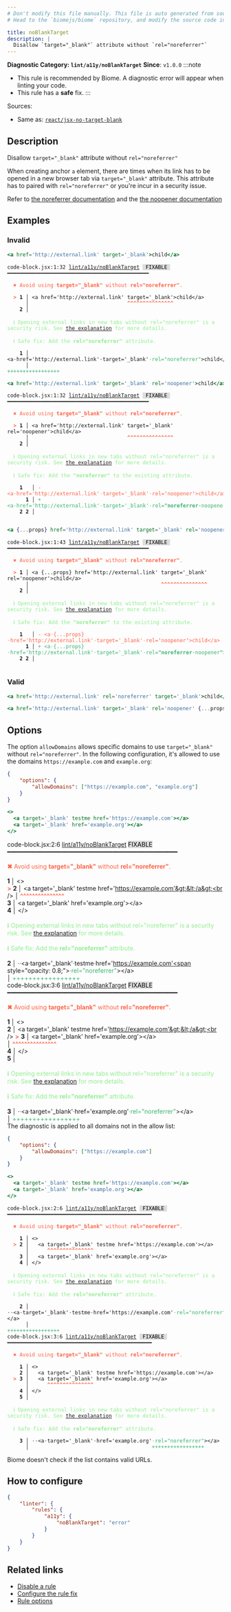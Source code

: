 ```yaml
---
# Don't modify this file manually. This file is auto generated from source, and you will lose your changes next time the website is built.
# Head to the `biomejs/biome` repository, and modify the source code in there.

title: noBlankTarget
description: |
  Disallow `target="_blank"` attribute without `rel="noreferrer"`
---
```


**Diagnostic Category: `lint/a11y/noBlankTarget`**
<Tabs>
<TabItem label="JSX and TSX" icon="seti:javascript">
**Since**: `v1.0.0`
:::note
- This rule is recommended by Biome. A diagnostic error will appear when linting your code.
- This rule has a **safe** fix.
:::

Sources: 
- Same as: <a href="https://github.com/jsx-eslint/eslint-plugin-react/blob/master/docs/rules/jsx-no-target-blank.md" target="_blank"><code>react/jsx-no-target-blank</code></a>

## Description
Disallow `target="_blank"` attribute without `rel="noreferrer"`

When creating anchor `a` element, there are times when its link has to be opened in a new browser tab
via `target="_blank"` attribute. This attribute has to paired with `rel="noreferrer"` or you're incur
in a security issue.

Refer to [the noreferrer documentation](https://html.spec.whatwg.org/multipage/links.html#link-type-noreferrer)
and the [the noopener documentation](https://html.spec.whatwg.org/multipage/links.html#link-type-noopener)

## Examples

### Invalid

```jsx
<a href='http://external.link' target='_blank'>child</a>
```

<pre class="language-text"><code class="language-text">code-block.jsx:1:32 <a href="https://biomejs.dev/linter/rules/no-blank-target">lint/a11y/noBlankTarget</a> <span style="color: #000; background-color: #ddd;"> FIXABLE </span> ━━━━━━━━━━━━━━━━━━━━━━━━━━━━━━━━━━━━━━━━━━━━━━<br /><br />  <strong><span style="color: Tomato;">✖</span></strong> <span style="color: Tomato;">Avoid using </span><span style="color: Tomato;"><strong>target=&quot;&#95;blank&quot;</strong></span><span style="color: Tomato;"> without </span><span style="color: Tomato;"><strong>rel=&quot;noreferrer&quot;</strong></span><span style="color: Tomato;">.</span><br />  <br />  <strong><span style="color: Tomato;">&gt;</span></strong> <strong>1 │ </strong>&lt;a href='http://external.link' target='&#95;blank'&gt;child&lt;/a&gt;<br />   <strong>   │ </strong>                               <strong><span style="color: Tomato;">^</span></strong><strong><span style="color: Tomato;">^</span></strong><strong><span style="color: Tomato;">^</span></strong><strong><span style="color: Tomato;">^</span></strong><strong><span style="color: Tomato;">^</span></strong><strong><span style="color: Tomato;">^</span></strong><strong><span style="color: Tomato;">^</span></strong><strong><span style="color: Tomato;">^</span></strong><strong><span style="color: Tomato;">^</span></strong><strong><span style="color: Tomato;">^</span></strong><strong><span style="color: Tomato;">^</span></strong><strong><span style="color: Tomato;">^</span></strong><strong><span style="color: Tomato;">^</span></strong><strong><span style="color: Tomato;">^</span></strong><strong><span style="color: Tomato;">^</span></strong><br />    <strong>2 │ </strong><br />  <br />  <strong><span style="color: lightgreen;">ℹ</span></strong> <span style="color: lightgreen;">Opening external links in new tabs without rel=&quot;noreferrer&quot; is a security risk. See </span><span style="color: lightgreen;"><a href="https://html.spec.whatwg.org/multipage/links.html#link-type-noopener">the explanation</a></span><span style="color: lightgreen;"> for more details.</span><br />  <br />  <strong><span style="color: lightgreen;">ℹ</span></strong> <span style="color: lightgreen;">Safe fix</span><span style="color: lightgreen;">: </span><span style="color: lightgreen;">Add the </span><span style="color: lightgreen;"><strong>rel=&quot;noreferrer&quot;</strong></span><span style="color: lightgreen;"> attribute.</span><br />  <br />  <strong>  1 │ </strong>&lt;a<span style="opacity: 0.8;">·</span>href='http://external.link'<span style="opacity: 0.8;">·</span>target='&#95;blank'<span style="opacity: 0.8;"><span style="color: MediumSeaGreen;">·</span></span><span style="color: MediumSeaGreen;">r</span><span style="color: MediumSeaGreen;">e</span><span style="color: MediumSeaGreen;">l</span><span style="color: MediumSeaGreen;">=</span><span style="color: MediumSeaGreen;">&quot;</span><span style="color: MediumSeaGreen;">n</span><span style="color: MediumSeaGreen;">o</span><span style="color: MediumSeaGreen;">r</span><span style="color: MediumSeaGreen;">e</span><span style="color: MediumSeaGreen;">f</span><span style="color: MediumSeaGreen;">e</span><span style="color: MediumSeaGreen;">r</span><span style="color: MediumSeaGreen;">r</span><span style="color: MediumSeaGreen;">e</span><span style="color: MediumSeaGreen;">r</span><span style="color: MediumSeaGreen;">&quot;</span>&gt;child&lt;/a&gt;<br />  <strong>    │ </strong>                                              <span style="color: MediumSeaGreen;">+</span><span style="color: MediumSeaGreen;">+</span><span style="color: MediumSeaGreen;">+</span><span style="color: MediumSeaGreen;">+</span><span style="color: MediumSeaGreen;">+</span><span style="color: MediumSeaGreen;">+</span><span style="color: MediumSeaGreen;">+</span><span style="color: MediumSeaGreen;">+</span><span style="color: MediumSeaGreen;">+</span><span style="color: MediumSeaGreen;">+</span><span style="color: MediumSeaGreen;">+</span><span style="color: MediumSeaGreen;">+</span><span style="color: MediumSeaGreen;">+</span><span style="color: MediumSeaGreen;">+</span><span style="color: MediumSeaGreen;">+</span><span style="color: MediumSeaGreen;">+</span><span style="color: MediumSeaGreen;">+</span>          <br /></code></pre>

```jsx
<a href='http://external.link' target='_blank' rel='noopener'>child</a>
```

<pre class="language-text"><code class="language-text">code-block.jsx:1:32 <a href="https://biomejs.dev/linter/rules/no-blank-target">lint/a11y/noBlankTarget</a> <span style="color: #000; background-color: #ddd;"> FIXABLE </span> ━━━━━━━━━━━━━━━━━━━━━━━━━━━━━━━━━━━━━━━━━━━━━━<br /><br />  <strong><span style="color: Tomato;">✖</span></strong> <span style="color: Tomato;">Avoid using </span><span style="color: Tomato;"><strong>target=&quot;&#95;blank&quot;</strong></span><span style="color: Tomato;"> without </span><span style="color: Tomato;"><strong>rel=&quot;noreferrer&quot;</strong></span><span style="color: Tomato;">.</span><br />  <br />  <strong><span style="color: Tomato;">&gt;</span></strong> <strong>1 │ </strong>&lt;a href='http://external.link' target='&#95;blank' rel='noopener'&gt;child&lt;/a&gt;<br />   <strong>   │ </strong>                               <strong><span style="color: Tomato;">^</span></strong><strong><span style="color: Tomato;">^</span></strong><strong><span style="color: Tomato;">^</span></strong><strong><span style="color: Tomato;">^</span></strong><strong><span style="color: Tomato;">^</span></strong><strong><span style="color: Tomato;">^</span></strong><strong><span style="color: Tomato;">^</span></strong><strong><span style="color: Tomato;">^</span></strong><strong><span style="color: Tomato;">^</span></strong><strong><span style="color: Tomato;">^</span></strong><strong><span style="color: Tomato;">^</span></strong><strong><span style="color: Tomato;">^</span></strong><strong><span style="color: Tomato;">^</span></strong><strong><span style="color: Tomato;">^</span></strong><strong><span style="color: Tomato;">^</span></strong><br />    <strong>2 │ </strong><br />  <br />  <strong><span style="color: lightgreen;">ℹ</span></strong> <span style="color: lightgreen;">Opening external links in new tabs without rel=&quot;noreferrer&quot; is a security risk. See </span><span style="color: lightgreen;"><a href="https://html.spec.whatwg.org/multipage/links.html#link-type-noopener">the explanation</a></span><span style="color: lightgreen;"> for more details.</span><br />  <br />  <strong><span style="color: lightgreen;">ℹ</span></strong> <span style="color: lightgreen;">Safe fix</span><span style="color: lightgreen;">: </span><span style="color: lightgreen;">Add the </span><span style="color: lightgreen;"><strong>&quot;noreferrer&quot;</strong></span><span style="color: lightgreen;"> to the existing attribute.</span><br />  <br />    <strong>1</strong>  <strong> │ </strong><span style="color: Tomato;">-</span> <span style="color: Tomato;">&lt;</span><span style="color: Tomato;">a</span><span style="color: Tomato;"><span style="opacity: 0.8;">·</span></span><span style="color: Tomato;">h</span><span style="color: Tomato;">r</span><span style="color: Tomato;">e</span><span style="color: Tomato;">f</span><span style="color: Tomato;">=</span><span style="color: Tomato;">'</span><span style="color: Tomato;">h</span><span style="color: Tomato;">t</span><span style="color: Tomato;">t</span><span style="color: Tomato;">p</span><span style="color: Tomato;">:</span><span style="color: Tomato;">/</span><span style="color: Tomato;">/</span><span style="color: Tomato;">e</span><span style="color: Tomato;">x</span><span style="color: Tomato;">t</span><span style="color: Tomato;">e</span><span style="color: Tomato;">r</span><span style="color: Tomato;">n</span><span style="color: Tomato;">a</span><span style="color: Tomato;">l</span><span style="color: Tomato;">.</span><span style="color: Tomato;">l</span><span style="color: Tomato;">i</span><span style="color: Tomato;">n</span><span style="color: Tomato;">k</span><span style="color: Tomato;">'</span><span style="color: Tomato;"><span style="opacity: 0.8;">·</span></span><span style="color: Tomato;">t</span><span style="color: Tomato;">a</span><span style="color: Tomato;">r</span><span style="color: Tomato;">g</span><span style="color: Tomato;">e</span><span style="color: Tomato;">t</span><span style="color: Tomato;">=</span><span style="color: Tomato;">'</span><span style="color: Tomato;">&#95;</span><span style="color: Tomato;">b</span><span style="color: Tomato;">l</span><span style="color: Tomato;">a</span><span style="color: Tomato;">n</span><span style="color: Tomato;">k</span><span style="color: Tomato;">'</span><span style="color: Tomato;"><span style="opacity: 0.8;">·</span></span><span style="color: Tomato;">r</span><span style="color: Tomato;">e</span><span style="color: Tomato;">l</span><span style="color: Tomato;">=</span><span style="color: Tomato;"><strong>'</strong></span><span style="color: Tomato;">n</span><span style="color: Tomato;">o</span><span style="color: Tomato;">o</span><span style="color: Tomato;">p</span><span style="color: Tomato;">e</span><span style="color: Tomato;">n</span><span style="color: Tomato;">e</span><span style="color: Tomato;">r</span><span style="color: Tomato;"><strong>'</strong></span><span style="color: Tomato;">&gt;</span><span style="color: Tomato;">c</span><span style="color: Tomato;">h</span><span style="color: Tomato;">i</span><span style="color: Tomato;">l</span><span style="color: Tomato;">d</span><span style="color: Tomato;">&lt;</span><span style="color: Tomato;">/</span><span style="color: Tomato;">a</span><span style="color: Tomato;">&gt;</span><br />      <strong>1</strong><strong> │ </strong><span style="color: MediumSeaGreen;">+</span> <span style="color: MediumSeaGreen;">&lt;</span><span style="color: MediumSeaGreen;">a</span><span style="color: MediumSeaGreen;"><span style="opacity: 0.8;">·</span></span><span style="color: MediumSeaGreen;">h</span><span style="color: MediumSeaGreen;">r</span><span style="color: MediumSeaGreen;">e</span><span style="color: MediumSeaGreen;">f</span><span style="color: MediumSeaGreen;">=</span><span style="color: MediumSeaGreen;">'</span><span style="color: MediumSeaGreen;">h</span><span style="color: MediumSeaGreen;">t</span><span style="color: MediumSeaGreen;">t</span><span style="color: MediumSeaGreen;">p</span><span style="color: MediumSeaGreen;">:</span><span style="color: MediumSeaGreen;">/</span><span style="color: MediumSeaGreen;">/</span><span style="color: MediumSeaGreen;">e</span><span style="color: MediumSeaGreen;">x</span><span style="color: MediumSeaGreen;">t</span><span style="color: MediumSeaGreen;">e</span><span style="color: MediumSeaGreen;">r</span><span style="color: MediumSeaGreen;">n</span><span style="color: MediumSeaGreen;">a</span><span style="color: MediumSeaGreen;">l</span><span style="color: MediumSeaGreen;">.</span><span style="color: MediumSeaGreen;">l</span><span style="color: MediumSeaGreen;">i</span><span style="color: MediumSeaGreen;">n</span><span style="color: MediumSeaGreen;">k</span><span style="color: MediumSeaGreen;">'</span><span style="color: MediumSeaGreen;"><span style="opacity: 0.8;">·</span></span><span style="color: MediumSeaGreen;">t</span><span style="color: MediumSeaGreen;">a</span><span style="color: MediumSeaGreen;">r</span><span style="color: MediumSeaGreen;">g</span><span style="color: MediumSeaGreen;">e</span><span style="color: MediumSeaGreen;">t</span><span style="color: MediumSeaGreen;">=</span><span style="color: MediumSeaGreen;">'</span><span style="color: MediumSeaGreen;">&#95;</span><span style="color: MediumSeaGreen;">b</span><span style="color: MediumSeaGreen;">l</span><span style="color: MediumSeaGreen;">a</span><span style="color: MediumSeaGreen;">n</span><span style="color: MediumSeaGreen;">k</span><span style="color: MediumSeaGreen;">'</span><span style="color: MediumSeaGreen;"><span style="opacity: 0.8;">·</span></span><span style="color: MediumSeaGreen;">r</span><span style="color: MediumSeaGreen;">e</span><span style="color: MediumSeaGreen;">l</span><span style="color: MediumSeaGreen;">=</span><span style="color: MediumSeaGreen;"><strong>&quot;</strong></span><span style="color: MediumSeaGreen;"><strong>n</strong></span><span style="color: MediumSeaGreen;"><strong>o</strong></span><span style="color: MediumSeaGreen;"><strong>r</strong></span><span style="color: MediumSeaGreen;"><strong>e</strong></span><span style="color: MediumSeaGreen;"><strong>f</strong></span><span style="color: MediumSeaGreen;"><strong>e</strong></span><span style="color: MediumSeaGreen;"><strong>r</strong></span><span style="color: MediumSeaGreen;"><strong>r</strong></span><span style="color: MediumSeaGreen;"><strong>e</strong></span><span style="color: MediumSeaGreen;"><strong>r</strong></span><span style="color: MediumSeaGreen;"><span style="opacity: 0.8;"><strong>·</strong></span></span><span style="color: MediumSeaGreen;">n</span><span style="color: MediumSeaGreen;">o</span><span style="color: MediumSeaGreen;">o</span><span style="color: MediumSeaGreen;">p</span><span style="color: MediumSeaGreen;">e</span><span style="color: MediumSeaGreen;">n</span><span style="color: MediumSeaGreen;">e</span><span style="color: MediumSeaGreen;">r</span><span style="color: MediumSeaGreen;"><strong>&quot;</strong></span><span style="color: MediumSeaGreen;">&gt;</span><span style="color: MediumSeaGreen;">c</span><span style="color: MediumSeaGreen;">h</span><span style="color: MediumSeaGreen;">i</span><span style="color: MediumSeaGreen;">l</span><span style="color: MediumSeaGreen;">d</span><span style="color: MediumSeaGreen;">&lt;</span><span style="color: MediumSeaGreen;">/</span><span style="color: MediumSeaGreen;">a</span><span style="color: MediumSeaGreen;">&gt;</span><br />    <strong>2</strong> <strong>2</strong><strong> │ </strong>  <br />  <br /></code></pre>

```jsx
<a {...props} href='http://external.link' target='_blank' rel='noopener'>child</a>
```

<pre class="language-text"><code class="language-text">code-block.jsx:1:43 <a href="https://biomejs.dev/linter/rules/no-blank-target">lint/a11y/noBlankTarget</a> <span style="color: #000; background-color: #ddd;"> FIXABLE </span> ━━━━━━━━━━━━━━━━━━━━━━━━━━━━━━━━━━━━━━━━━━━━━━<br /><br />  <strong><span style="color: Tomato;">✖</span></strong> <span style="color: Tomato;">Avoid using </span><span style="color: Tomato;"><strong>target=&quot;&#95;blank&quot;</strong></span><span style="color: Tomato;"> without </span><span style="color: Tomato;"><strong>rel=&quot;noreferrer&quot;</strong></span><span style="color: Tomato;">.</span><br />  <br />  <strong><span style="color: Tomato;">&gt;</span></strong> <strong>1 │ </strong>&lt;a &#123;...props&#125; href='http://external.link' target='&#95;blank' rel='noopener'&gt;child&lt;/a&gt;<br />   <strong>   │ </strong>                                          <strong><span style="color: Tomato;">^</span></strong><strong><span style="color: Tomato;">^</span></strong><strong><span style="color: Tomato;">^</span></strong><strong><span style="color: Tomato;">^</span></strong><strong><span style="color: Tomato;">^</span></strong><strong><span style="color: Tomato;">^</span></strong><strong><span style="color: Tomato;">^</span></strong><strong><span style="color: Tomato;">^</span></strong><strong><span style="color: Tomato;">^</span></strong><strong><span style="color: Tomato;">^</span></strong><strong><span style="color: Tomato;">^</span></strong><strong><span style="color: Tomato;">^</span></strong><strong><span style="color: Tomato;">^</span></strong><strong><span style="color: Tomato;">^</span></strong><strong><span style="color: Tomato;">^</span></strong><br />    <strong>2 │ </strong><br />  <br />  <strong><span style="color: lightgreen;">ℹ</span></strong> <span style="color: lightgreen;">Opening external links in new tabs without rel=&quot;noreferrer&quot; is a security risk. See </span><span style="color: lightgreen;"><a href="https://html.spec.whatwg.org/multipage/links.html#link-type-noopener">the explanation</a></span><span style="color: lightgreen;"> for more details.</span><br />  <br />  <strong><span style="color: lightgreen;">ℹ</span></strong> <span style="color: lightgreen;">Safe fix</span><span style="color: lightgreen;">: </span><span style="color: lightgreen;">Add the </span><span style="color: lightgreen;"><strong>&quot;noreferrer&quot;</strong></span><span style="color: lightgreen;"> to the existing attribute.</span><br />  <br />    <strong>1</strong>  <strong> │ </strong><span style="color: Tomato;">-</span> <span style="color: Tomato;">&lt;</span><span style="color: Tomato;">a</span><span style="color: Tomato;"><span style="opacity: 0.8;">·</span></span><span style="color: Tomato;">&#123;</span><span style="color: Tomato;">.</span><span style="color: Tomato;">.</span><span style="color: Tomato;">.</span><span style="color: Tomato;">p</span><span style="color: Tomato;">r</span><span style="color: Tomato;">o</span><span style="color: Tomato;">p</span><span style="color: Tomato;">s</span><span style="color: Tomato;">&#125;</span><span style="color: Tomato;"><span style="opacity: 0.8;">·</span></span><span style="color: Tomato;">h</span><span style="color: Tomato;">r</span><span style="color: Tomato;">e</span><span style="color: Tomato;">f</span><span style="color: Tomato;">=</span><span style="color: Tomato;">'</span><span style="color: Tomato;">h</span><span style="color: Tomato;">t</span><span style="color: Tomato;">t</span><span style="color: Tomato;">p</span><span style="color: Tomato;">:</span><span style="color: Tomato;">/</span><span style="color: Tomato;">/</span><span style="color: Tomato;">e</span><span style="color: Tomato;">x</span><span style="color: Tomato;">t</span><span style="color: Tomato;">e</span><span style="color: Tomato;">r</span><span style="color: Tomato;">n</span><span style="color: Tomato;">a</span><span style="color: Tomato;">l</span><span style="color: Tomato;">.</span><span style="color: Tomato;">l</span><span style="color: Tomato;">i</span><span style="color: Tomato;">n</span><span style="color: Tomato;">k</span><span style="color: Tomato;">'</span><span style="color: Tomato;"><span style="opacity: 0.8;">·</span></span><span style="color: Tomato;">t</span><span style="color: Tomato;">a</span><span style="color: Tomato;">r</span><span style="color: Tomato;">g</span><span style="color: Tomato;">e</span><span style="color: Tomato;">t</span><span style="color: Tomato;">=</span><span style="color: Tomato;">'</span><span style="color: Tomato;">&#95;</span><span style="color: Tomato;">b</span><span style="color: Tomato;">l</span><span style="color: Tomato;">a</span><span style="color: Tomato;">n</span><span style="color: Tomato;">k</span><span style="color: Tomato;">'</span><span style="color: Tomato;"><span style="opacity: 0.8;">·</span></span><span style="color: Tomato;">r</span><span style="color: Tomato;">e</span><span style="color: Tomato;">l</span><span style="color: Tomato;">=</span><span style="color: Tomato;"><strong>'</strong></span><span style="color: Tomato;">n</span><span style="color: Tomato;">o</span><span style="color: Tomato;">o</span><span style="color: Tomato;">p</span><span style="color: Tomato;">e</span><span style="color: Tomato;">n</span><span style="color: Tomato;">e</span><span style="color: Tomato;">r</span><span style="color: Tomato;"><strong>'</strong></span><span style="color: Tomato;">&gt;</span><span style="color: Tomato;">c</span><span style="color: Tomato;">h</span><span style="color: Tomato;">i</span><span style="color: Tomato;">l</span><span style="color: Tomato;">d</span><span style="color: Tomato;">&lt;</span><span style="color: Tomato;">/</span><span style="color: Tomato;">a</span><span style="color: Tomato;">&gt;</span><br />      <strong>1</strong><strong> │ </strong><span style="color: MediumSeaGreen;">+</span> <span style="color: MediumSeaGreen;">&lt;</span><span style="color: MediumSeaGreen;">a</span><span style="color: MediumSeaGreen;"><span style="opacity: 0.8;">·</span></span><span style="color: MediumSeaGreen;">&#123;</span><span style="color: MediumSeaGreen;">.</span><span style="color: MediumSeaGreen;">.</span><span style="color: MediumSeaGreen;">.</span><span style="color: MediumSeaGreen;">p</span><span style="color: MediumSeaGreen;">r</span><span style="color: MediumSeaGreen;">o</span><span style="color: MediumSeaGreen;">p</span><span style="color: MediumSeaGreen;">s</span><span style="color: MediumSeaGreen;">&#125;</span><span style="color: MediumSeaGreen;"><span style="opacity: 0.8;">·</span></span><span style="color: MediumSeaGreen;">h</span><span style="color: MediumSeaGreen;">r</span><span style="color: MediumSeaGreen;">e</span><span style="color: MediumSeaGreen;">f</span><span style="color: MediumSeaGreen;">=</span><span style="color: MediumSeaGreen;">'</span><span style="color: MediumSeaGreen;">h</span><span style="color: MediumSeaGreen;">t</span><span style="color: MediumSeaGreen;">t</span><span style="color: MediumSeaGreen;">p</span><span style="color: MediumSeaGreen;">:</span><span style="color: MediumSeaGreen;">/</span><span style="color: MediumSeaGreen;">/</span><span style="color: MediumSeaGreen;">e</span><span style="color: MediumSeaGreen;">x</span><span style="color: MediumSeaGreen;">t</span><span style="color: MediumSeaGreen;">e</span><span style="color: MediumSeaGreen;">r</span><span style="color: MediumSeaGreen;">n</span><span style="color: MediumSeaGreen;">a</span><span style="color: MediumSeaGreen;">l</span><span style="color: MediumSeaGreen;">.</span><span style="color: MediumSeaGreen;">l</span><span style="color: MediumSeaGreen;">i</span><span style="color: MediumSeaGreen;">n</span><span style="color: MediumSeaGreen;">k</span><span style="color: MediumSeaGreen;">'</span><span style="color: MediumSeaGreen;"><span style="opacity: 0.8;">·</span></span><span style="color: MediumSeaGreen;">t</span><span style="color: MediumSeaGreen;">a</span><span style="color: MediumSeaGreen;">r</span><span style="color: MediumSeaGreen;">g</span><span style="color: MediumSeaGreen;">e</span><span style="color: MediumSeaGreen;">t</span><span style="color: MediumSeaGreen;">=</span><span style="color: MediumSeaGreen;">'</span><span style="color: MediumSeaGreen;">&#95;</span><span style="color: MediumSeaGreen;">b</span><span style="color: MediumSeaGreen;">l</span><span style="color: MediumSeaGreen;">a</span><span style="color: MediumSeaGreen;">n</span><span style="color: MediumSeaGreen;">k</span><span style="color: MediumSeaGreen;">'</span><span style="color: MediumSeaGreen;"><span style="opacity: 0.8;">·</span></span><span style="color: MediumSeaGreen;">r</span><span style="color: MediumSeaGreen;">e</span><span style="color: MediumSeaGreen;">l</span><span style="color: MediumSeaGreen;">=</span><span style="color: MediumSeaGreen;"><strong>&quot;</strong></span><span style="color: MediumSeaGreen;"><strong>n</strong></span><span style="color: MediumSeaGreen;"><strong>o</strong></span><span style="color: MediumSeaGreen;"><strong>r</strong></span><span style="color: MediumSeaGreen;"><strong>e</strong></span><span style="color: MediumSeaGreen;"><strong>f</strong></span><span style="color: MediumSeaGreen;"><strong>e</strong></span><span style="color: MediumSeaGreen;"><strong>r</strong></span><span style="color: MediumSeaGreen;"><strong>r</strong></span><span style="color: MediumSeaGreen;"><strong>e</strong></span><span style="color: MediumSeaGreen;"><strong>r</strong></span><span style="color: MediumSeaGreen;"><span style="opacity: 0.8;"><strong>·</strong></span></span><span style="color: MediumSeaGreen;">n</span><span style="color: MediumSeaGreen;">o</span><span style="color: MediumSeaGreen;">o</span><span style="color: MediumSeaGreen;">p</span><span style="color: MediumSeaGreen;">e</span><span style="color: MediumSeaGreen;">n</span><span style="color: MediumSeaGreen;">e</span><span style="color: MediumSeaGreen;">r</span><span style="color: MediumSeaGreen;"><strong>&quot;</strong></span><span style="color: MediumSeaGreen;">&gt;</span><span style="color: MediumSeaGreen;">c</span><span style="color: MediumSeaGreen;">h</span><span style="color: MediumSeaGreen;">i</span><span style="color: MediumSeaGreen;">l</span><span style="color: MediumSeaGreen;">d</span><span style="color: MediumSeaGreen;">&lt;</span><span style="color: MediumSeaGreen;">/</span><span style="color: MediumSeaGreen;">a</span><span style="color: MediumSeaGreen;">&gt;</span><br />    <strong>2</strong> <strong>2</strong><strong> │ </strong>  <br />  <br /></code></pre>

### Valid

```jsx
<a href='http://external.link' rel='noreferrer' target='_blank'>child</a>
```

```jsx
<a href='http://external.link' target='_blank' rel='noopener' {...props}>child</a>
```

## Options

The option `allowDomains` allows specific domains to use `target="_blank"` without `rel="noreferrer"`.
In the following configuration, it's allowed to use the domains `https://example.com` and `example.org`:

```json
{
    "options": {
        "allowDomains": ["https://example.com", "example.org"]
    }
}
```

```jsx
<>
  <a target='_blank' testme href='https://example.com'></a>
  <a target='_blank' href='example.org'></a>
</>
```

code-block.jsx:2:6 <a href="https://biomejs.dev/linter/rules/no-blank-target">lint/a11y/noBlankTarget</a> <span style="color: #000; background-color: #ddd;"> FIXABLE </span> ━━━━━━━━━━━━━━━━━━━━━━━━━━━━━━━━━━━━━━━━━━━━━━━<br /><br />  <strong><span style="color: Tomato;">✖</span></strong> <span style="color: Tomato;">Avoid using </span><span style="color: Tomato;"><strong>target=&quot;&#95;blank&quot;</strong></span><span style="color: Tomato;"> without </span><span style="color: Tomato;"><strong>rel=&quot;noreferrer&quot;</strong></span><span style="color: Tomato;">.</span><br />  <br />    <strong>1 │ </strong>&lt;&gt;<br />  <strong><span style="color: Tomato;">&gt;</span></strong> <strong>2 │ </strong>  &lt;a target='&#95;blank' testme href='https://example.com'&gt;&lt;/a&gt;<br />   <strong>   │ </strong>     <strong><span style="color: Tomato;">^</span></strong><strong><span style="color: Tomato;">^</span></strong><strong><span style="color: Tomato;">^</span></strong><strong><span style="color: Tomato;">^</span></strong><strong><span style="color: Tomato;">^</span></strong><strong><span style="color: Tomato;">^</span></strong><strong><span style="color: Tomato;">^</span></strong><strong><span style="color: Tomato;">^</span></strong><strong><span style="color: Tomato;">^</span></strong><strong><span style="color: Tomato;">^</span></strong><strong><span style="color: Tomato;">^</span></strong><strong><span style="color: Tomato;">^</span></strong><strong><span style="color: Tomato;">^</span></strong><strong><span style="color: Tomato;">^</span></strong><strong><span style="color: Tomato;">^</span></strong><br />    <strong>3 │ </strong>  &lt;a target='&#95;blank' href='example.org'&gt;&lt;/a&gt;<br />    <strong>4 │ </strong>&lt;/&gt;<br />  <br />  <strong><span style="color: lightgreen;">ℹ</span></strong> <span style="color: lightgreen;">Opening external links in new tabs without rel=&quot;noreferrer&quot; is a security risk. See </span><span style="color: lightgreen;"><a href="https://html.spec.whatwg.org/multipage/links.html#link-type-noopener">the explanation</a></span><span style="color: lightgreen;"> for more details.</span><br />  <br />  <strong><span style="color: lightgreen;">ℹ</span></strong> <span style="color: lightgreen;">Safe fix</span><span style="color: lightgreen;">: </span><span style="color: lightgreen;">Add the </span><span style="color: lightgreen;"><strong>rel=&quot;noreferrer&quot;</strong></span><span style="color: lightgreen;"> attribute.</span><br />  <br />  <strong>  2 │ </strong><span style="opacity: 0.8;">·</span><span style="opacity: 0.8;">·</span>&lt;a<span style="opacity: 0.8;">·</span>target='&#95;blank'<span style="opacity: 0.8;">·</span>testme<span style="opacity: 0.8;">·</span>href='https://example.com'<span style="opacity: 0.8;"><span style="color: MediumSeaGreen;">·</span></span><span style="color: MediumSeaGreen;">r</span><span style="color: MediumSeaGreen;">e</span><span style="color: MediumSeaGreen;">l</span><span style="color: MediumSeaGreen;">=</span><span style="color: MediumSeaGreen;">&quot;</span><span style="color: MediumSeaGreen;">n</span><span style="color: MediumSeaGreen;">o</span><span style="color: MediumSeaGreen;">r</span><span style="color: MediumSeaGreen;">e</span><span style="color: MediumSeaGreen;">f</span><span style="color: MediumSeaGreen;">e</span><span style="color: MediumSeaGreen;">r</span><span style="color: MediumSeaGreen;">r</span><span style="color: MediumSeaGreen;">e</span><span style="color: MediumSeaGreen;">r</span><span style="color: MediumSeaGreen;">&quot;</span>&gt;&lt;/a&gt;<br />  <strong>    │ </strong>                                                      <span style="color: MediumSeaGreen;">+</span><span style="color: MediumSeaGreen;">+</span><span style="color: MediumSeaGreen;">+</span><span style="color: MediumSeaGreen;">+</span><span style="color: MediumSeaGreen;">+</span><span style="color: MediumSeaGreen;">+</span><span style="color: MediumSeaGreen;">+</span><span style="color: MediumSeaGreen;">+</span><span style="color: MediumSeaGreen;">+</span><span style="color: MediumSeaGreen;">+</span><span style="color: MediumSeaGreen;">+</span><span style="color: MediumSeaGreen;">+</span><span style="color: MediumSeaGreen;">+</span><span style="color: MediumSeaGreen;">+</span><span style="color: MediumSeaGreen;">+</span><span style="color: MediumSeaGreen;">+</span><span style="color: MediumSeaGreen;">+</span>     <br />code-block.jsx:3:6 <a href="https://biomejs.dev/linter/rules/no-blank-target">lint/a11y/noBlankTarget</a> <span style="color: #000; background-color: #ddd;"> FIXABLE </span> ━━━━━━━━━━━━━━━━━━━━━━━━━━━━━━━━━━━━━━━━━━━━━━━<br /><br />  <strong><span style="color: Tomato;">✖</span></strong> <span style="color: Tomato;">Avoid using </span><span style="color: Tomato;"><strong>target=&quot;&#95;blank&quot;</strong></span><span style="color: Tomato;"> without </span><span style="color: Tomato;"><strong>rel=&quot;noreferrer&quot;</strong></span><span style="color: Tomato;">.</span><br />  <br />    <strong>1 │ </strong>&lt;&gt;<br />    <strong>2 │ </strong>  &lt;a target='&#95;blank' testme href='https://example.com'&gt;&lt;/a&gt;<br />  <strong><span style="color: Tomato;">&gt;</span></strong> <strong>3 │ </strong>  &lt;a target='&#95;blank' href='example.org'&gt;&lt;/a&gt;<br />   <strong>   │ </strong>     <strong><span style="color: Tomato;">^</span></strong><strong><span style="color: Tomato;">^</span></strong><strong><span style="color: Tomato;">^</span></strong><strong><span style="color: Tomato;">^</span></strong><strong><span style="color: Tomato;">^</span></strong><strong><span style="color: Tomato;">^</span></strong><strong><span style="color: Tomato;">^</span></strong><strong><span style="color: Tomato;">^</span></strong><strong><span style="color: Tomato;">^</span></strong><strong><span style="color: Tomato;">^</span></strong><strong><span style="color: Tomato;">^</span></strong><strong><span style="color: Tomato;">^</span></strong><strong><span style="color: Tomato;">^</span></strong><strong><span style="color: Tomato;">^</span></strong><strong><span style="color: Tomato;">^</span></strong><br />    <strong>4 │ </strong>&lt;/&gt;<br />    <strong>5 │ </strong><br />  <br />  <strong><span style="color: lightgreen;">ℹ</span></strong> <span style="color: lightgreen;">Opening external links in new tabs without rel=&quot;noreferrer&quot; is a security risk. See </span><span style="color: lightgreen;"><a href="https://html.spec.whatwg.org/multipage/links.html#link-type-noopener">the explanation</a></span><span style="color: lightgreen;"> for more details.</span><br />  <br />  <strong><span style="color: lightgreen;">ℹ</span></strong> <span style="color: lightgreen;">Safe fix</span><span style="color: lightgreen;">: </span><span style="color: lightgreen;">Add the </span><span style="color: lightgreen;"><strong>rel=&quot;noreferrer&quot;</strong></span><span style="color: lightgreen;"> attribute.</span><br />  <br />  <strong>  3 │ </strong><span style="opacity: 0.8;">·</span><span style="opacity: 0.8;">·</span>&lt;a<span style="opacity: 0.8;">·</span>target='&#95;blank'<span style="opacity: 0.8;">·</span>href='example.org'<span style="opacity: 0.8;"><span style="color: MediumSeaGreen;">·</span></span><span style="color: MediumSeaGreen;">r</span><span style="color: MediumSeaGreen;">e</span><span style="color: MediumSeaGreen;">l</span><span style="color: MediumSeaGreen;">=</span><span style="color: MediumSeaGreen;">&quot;</span><span style="color: MediumSeaGreen;">n</span><span style="color: MediumSeaGreen;">o</span><span style="color: MediumSeaGreen;">r</span><span style="color: MediumSeaGreen;">e</span><span style="color: MediumSeaGreen;">f</span><span style="color: MediumSeaGreen;">e</span><span style="color: MediumSeaGreen;">r</span><span style="color: MediumSeaGreen;">r</span><span style="color: MediumSeaGreen;">e</span><span style="color: MediumSeaGreen;">r</span><span style="color: MediumSeaGreen;">&quot;</span>&gt;&lt;/a&gt;<br />  <strong>    │ </strong>                                       <span style="color: MediumSeaGreen;">+</span><span style="color: MediumSeaGreen;">+</span><span style="color: MediumSeaGreen;">+</span><span style="color: MediumSeaGreen;">+</span><span style="color: MediumSeaGreen;">+</span><span style="color: MediumSeaGreen;">+</span><span style="color: MediumSeaGreen;">+</span><span style="color: MediumSeaGreen;">+</span><span style="color: MediumSeaGreen;">+</span><span style="color: MediumSeaGreen;">+</span><span style="color: MediumSeaGreen;">+</span><span style="color: MediumSeaGreen;">+</span><span style="color: MediumSeaGreen;">+</span><span style="color: MediumSeaGreen;">+</span><span style="color: MediumSeaGreen;">+</span><span style="color: MediumSeaGreen;">+</span><span style="color: MediumSeaGreen;">+</span>     <br />The diagnostic is applied to all domains not in the allow list:

```json
{
    "options": {
        "allowDomains": ["https://example.com"]
    }
}
```

```jsx
<>
  <a target='_blank' testme href='https://example.com'></a>
  <a target='_blank' href='example.org'></a>
</>
```

<pre class="language-text"><code class="language-text">code-block.jsx:2:6 <a href="https://biomejs.dev/linter/rules/no-blank-target">lint/a11y/noBlankTarget</a> <span style="color: #000; background-color: #ddd;"> FIXABLE </span> ━━━━━━━━━━━━━━━━━━━━━━━━━━━━━━━━━━━━━━━━━━━━━━━<br /><br />  <strong><span style="color: Tomato;">✖</span></strong> <span style="color: Tomato;">Avoid using </span><span style="color: Tomato;"><strong>target=&quot;&#95;blank&quot;</strong></span><span style="color: Tomato;"> without </span><span style="color: Tomato;"><strong>rel=&quot;noreferrer&quot;</strong></span><span style="color: Tomato;">.</span><br />  <br />    <strong>1 │ </strong>&lt;&gt;<br />  <strong><span style="color: Tomato;">&gt;</span></strong> <strong>2 │ </strong>  &lt;a target='&#95;blank' testme href='https://example.com'&gt;&lt;/a&gt;<br />   <strong>   │ </strong>     <strong><span style="color: Tomato;">^</span></strong><strong><span style="color: Tomato;">^</span></strong><strong><span style="color: Tomato;">^</span></strong><strong><span style="color: Tomato;">^</span></strong><strong><span style="color: Tomato;">^</span></strong><strong><span style="color: Tomato;">^</span></strong><strong><span style="color: Tomato;">^</span></strong><strong><span style="color: Tomato;">^</span></strong><strong><span style="color: Tomato;">^</span></strong><strong><span style="color: Tomato;">^</span></strong><strong><span style="color: Tomato;">^</span></strong><strong><span style="color: Tomato;">^</span></strong><strong><span style="color: Tomato;">^</span></strong><strong><span style="color: Tomato;">^</span></strong><strong><span style="color: Tomato;">^</span></strong><br />    <strong>3 │ </strong>  &lt;a target='&#95;blank' href='example.org'&gt;&lt;/a&gt;<br />    <strong>4 │ </strong>&lt;/&gt;<br />  <br />  <strong><span style="color: lightgreen;">ℹ</span></strong> <span style="color: lightgreen;">Opening external links in new tabs without rel=&quot;noreferrer&quot; is a security risk. See </span><span style="color: lightgreen;"><a href="https://html.spec.whatwg.org/multipage/links.html#link-type-noopener">the explanation</a></span><span style="color: lightgreen;"> for more details.</span><br />  <br />  <strong><span style="color: lightgreen;">ℹ</span></strong> <span style="color: lightgreen;">Safe fix</span><span style="color: lightgreen;">: </span><span style="color: lightgreen;">Add the </span><span style="color: lightgreen;"><strong>rel=&quot;noreferrer&quot;</strong></span><span style="color: lightgreen;"> attribute.</span><br />  <br />  <strong>  2 │ </strong><span style="opacity: 0.8;">·</span><span style="opacity: 0.8;">·</span>&lt;a<span style="opacity: 0.8;">·</span>target='&#95;blank'<span style="opacity: 0.8;">·</span>testme<span style="opacity: 0.8;">·</span>href='https://example.com'<span style="opacity: 0.8;"><span style="color: MediumSeaGreen;">·</span></span><span style="color: MediumSeaGreen;">r</span><span style="color: MediumSeaGreen;">e</span><span style="color: MediumSeaGreen;">l</span><span style="color: MediumSeaGreen;">=</span><span style="color: MediumSeaGreen;">&quot;</span><span style="color: MediumSeaGreen;">n</span><span style="color: MediumSeaGreen;">o</span><span style="color: MediumSeaGreen;">r</span><span style="color: MediumSeaGreen;">e</span><span style="color: MediumSeaGreen;">f</span><span style="color: MediumSeaGreen;">e</span><span style="color: MediumSeaGreen;">r</span><span style="color: MediumSeaGreen;">r</span><span style="color: MediumSeaGreen;">e</span><span style="color: MediumSeaGreen;">r</span><span style="color: MediumSeaGreen;">&quot;</span>&gt;&lt;/a&gt;<br />  <strong>    │ </strong>                                                      <span style="color: MediumSeaGreen;">+</span><span style="color: MediumSeaGreen;">+</span><span style="color: MediumSeaGreen;">+</span><span style="color: MediumSeaGreen;">+</span><span style="color: MediumSeaGreen;">+</span><span style="color: MediumSeaGreen;">+</span><span style="color: MediumSeaGreen;">+</span><span style="color: MediumSeaGreen;">+</span><span style="color: MediumSeaGreen;">+</span><span style="color: MediumSeaGreen;">+</span><span style="color: MediumSeaGreen;">+</span><span style="color: MediumSeaGreen;">+</span><span style="color: MediumSeaGreen;">+</span><span style="color: MediumSeaGreen;">+</span><span style="color: MediumSeaGreen;">+</span><span style="color: MediumSeaGreen;">+</span><span style="color: MediumSeaGreen;">+</span>     <br />code-block.jsx:3:6 <a href="https://biomejs.dev/linter/rules/no-blank-target">lint/a11y/noBlankTarget</a> <span style="color: #000; background-color: #ddd;"> FIXABLE </span> ━━━━━━━━━━━━━━━━━━━━━━━━━━━━━━━━━━━━━━━━━━━━━━━<br /><br />  <strong><span style="color: Tomato;">✖</span></strong> <span style="color: Tomato;">Avoid using </span><span style="color: Tomato;"><strong>target=&quot;&#95;blank&quot;</strong></span><span style="color: Tomato;"> without </span><span style="color: Tomato;"><strong>rel=&quot;noreferrer&quot;</strong></span><span style="color: Tomato;">.</span><br />  <br />    <strong>1 │ </strong>&lt;&gt;<br />    <strong>2 │ </strong>  &lt;a target='&#95;blank' testme href='https://example.com'&gt;&lt;/a&gt;<br />  <strong><span style="color: Tomato;">&gt;</span></strong> <strong>3 │ </strong>  &lt;a target='&#95;blank' href='example.org'&gt;&lt;/a&gt;<br />   <strong>   │ </strong>     <strong><span style="color: Tomato;">^</span></strong><strong><span style="color: Tomato;">^</span></strong><strong><span style="color: Tomato;">^</span></strong><strong><span style="color: Tomato;">^</span></strong><strong><span style="color: Tomato;">^</span></strong><strong><span style="color: Tomato;">^</span></strong><strong><span style="color: Tomato;">^</span></strong><strong><span style="color: Tomato;">^</span></strong><strong><span style="color: Tomato;">^</span></strong><strong><span style="color: Tomato;">^</span></strong><strong><span style="color: Tomato;">^</span></strong><strong><span style="color: Tomato;">^</span></strong><strong><span style="color: Tomato;">^</span></strong><strong><span style="color: Tomato;">^</span></strong><strong><span style="color: Tomato;">^</span></strong><br />    <strong>4 │ </strong>&lt;/&gt;<br />    <strong>5 │ </strong><br />  <br />  <strong><span style="color: lightgreen;">ℹ</span></strong> <span style="color: lightgreen;">Opening external links in new tabs without rel=&quot;noreferrer&quot; is a security risk. See </span><span style="color: lightgreen;"><a href="https://html.spec.whatwg.org/multipage/links.html#link-type-noopener">the explanation</a></span><span style="color: lightgreen;"> for more details.</span><br />  <br />  <strong><span style="color: lightgreen;">ℹ</span></strong> <span style="color: lightgreen;">Safe fix</span><span style="color: lightgreen;">: </span><span style="color: lightgreen;">Add the </span><span style="color: lightgreen;"><strong>rel=&quot;noreferrer&quot;</strong></span><span style="color: lightgreen;"> attribute.</span><br />  <br />  <strong>  3 │ </strong><span style="opacity: 0.8;">·</span><span style="opacity: 0.8;">·</span>&lt;a<span style="opacity: 0.8;">·</span>target='&#95;blank'<span style="opacity: 0.8;">·</span>href='example.org'<span style="opacity: 0.8;"><span style="color: MediumSeaGreen;">·</span></span><span style="color: MediumSeaGreen;">r</span><span style="color: MediumSeaGreen;">e</span><span style="color: MediumSeaGreen;">l</span><span style="color: MediumSeaGreen;">=</span><span style="color: MediumSeaGreen;">&quot;</span><span style="color: MediumSeaGreen;">n</span><span style="color: MediumSeaGreen;">o</span><span style="color: MediumSeaGreen;">r</span><span style="color: MediumSeaGreen;">e</span><span style="color: MediumSeaGreen;">f</span><span style="color: MediumSeaGreen;">e</span><span style="color: MediumSeaGreen;">r</span><span style="color: MediumSeaGreen;">r</span><span style="color: MediumSeaGreen;">e</span><span style="color: MediumSeaGreen;">r</span><span style="color: MediumSeaGreen;">&quot;</span>&gt;&lt;/a&gt;<br />  <strong>    │ </strong>                                       <span style="color: MediumSeaGreen;">+</span><span style="color: MediumSeaGreen;">+</span><span style="color: MediumSeaGreen;">+</span><span style="color: MediumSeaGreen;">+</span><span style="color: MediumSeaGreen;">+</span><span style="color: MediumSeaGreen;">+</span><span style="color: MediumSeaGreen;">+</span><span style="color: MediumSeaGreen;">+</span><span style="color: MediumSeaGreen;">+</span><span style="color: MediumSeaGreen;">+</span><span style="color: MediumSeaGreen;">+</span><span style="color: MediumSeaGreen;">+</span><span style="color: MediumSeaGreen;">+</span><span style="color: MediumSeaGreen;">+</span><span style="color: MediumSeaGreen;">+</span><span style="color: MediumSeaGreen;">+</span><span style="color: MediumSeaGreen;">+</span>     <br /></code></pre>

Biome doesn't check if the list contains valid URLs.

## How to configure
```json title="biome.json"
{
	"linter": {
		"rules": {
			"a11y": {
				"noBlankTarget": "error"
			}
		}
	}
}

```
## Related links

- [Disable a rule](/linter/#disable-a-lint-rule)
- [Configure the rule fix](/linter#configure-the-rule-fix)
- [Rule options](/linter/#rule-options)

</TabItem>
</Tabs>

